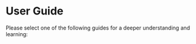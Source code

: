 
# User Guide

Please select one of the following guides for a deeper understanding and learning:

<Cards>
  <Cards.Card
    title="Loader →"
    href="/en/guide/loader"
  />
  <Cards.Card
    title="Config →"
    href="/en/guide/config"
  />
  <Cards.Card
    title="Server →"
    href="/en/guide/server"
  />
  <Cards.Card
    title="Client →"
    href="/en/guide/client"
  />
  <Cards.Card
    title="Metadata →"
    href="/en/guide/metadata"
  />
  <Cards.Card
    title="Stream v2 →"
    href="/en/guide/stream-v2"
  />
  <Cards.Card
    title="Stream →"
    href="/en/guide/stream"
  />
  <Cards.Card
    title="Status →"
    href="/en/guide/status"
  />
  <Cards.Card
    title="Error →"
    href="/en/guide/error"
  />
  <Cards.Card
    title="Middleware →"
    href="/en/guide/middleware"
  />
  <Cards.Card
    title="Proto →"
    href="/en/guide/proto"
  />
</Cards>
